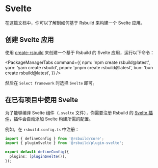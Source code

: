 # Svelte

在这篇文档中，你可以了解到如何基于 Rsbuild 来构建一个 Svelte 应用。

## 创建 Svelte 应用

使用 [create-rsbuild](/guide/start/quick-start#创建-rsbuild-应用) 来创建一个基于 Rsbuild 的 Svelte 应用，运行以下命令：


<PackageManagerTabs
  command={{
    npm: 'npm create rsbuild@latest',
    yarn: 'yarn create rsbuild',
    pnpm: 'pnpm create rsbuild@latest',
    bun: 'bun create rsbuild@latest',
  }}
/>

然后在 `Select framework` 时选择 `Svelte` 即可。

## 在已有项目中使用 Svelte

为了能够编译 Svelte 组件（`.svelte` 文件），你需要注册 Rsbuild 的 [Svelte 插件](/plugins/list/plugin-svelte)，插件会自动添加 Svelte 构建所需的配置。

例如，在 `rsbuild.config.ts` 中注册：

```ts title="rsbuild.config.ts"
import { defineConfig } from '@rsbuild/core';
import { pluginSvelte } from '@rsbuild/plugin-svelte';

export default defineConfig({
  plugins: [pluginSvelte()],
});
```
